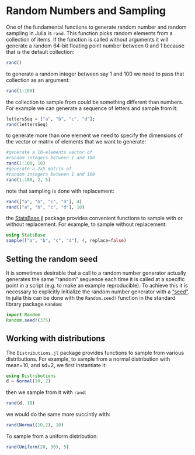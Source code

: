 # Random Numbers and Sampling

One of the fundamental functions to generate random number and random sampling in Julia is `rand`. This function picks random elements from a collection of items. If the function is called without arguments it will generate a random 64-bit floating point number between 0 and 1 because that is the default collection:

```julia
rand()
```

to generate a random integer between say 1 and 100 we need to pass that collection as an argument:

```julia
rand(1:100)
```

the collection to sample from could be something different than numbers. For example we can generate a sequence of letters and sample from it:

```julia
lettersSeq = ["a", "b", "c", "d"];
rand(lettersSeq)
```

to generate more than one element we need to specify the dimensions of the vector or matrix of elements that we want to generate:

```julia
#generate a 10-elements vector of
#random integers between 1 and 100
rand(1:100, 10)
#generate a 2x5 matrix of
#random integers between 1 and 100
rand(1:100, 2, 5) 
```

note that sampling is done with replacement:
```julia
rand(["a", "b", "c", "d"], 4)
rand(["a", "b", "c", "d"], 10)
```

the [StatsBase.jl](https://github.com/JuliaStats/StatsBase.jl) package provides convenient functions to sample with or without replacement. For example, to sample without replacement:

```julia
using StatsBase
sample(["a", "b", "c", "d"], 4, replace=false)
```

	
## Setting the random seed

It is sometimes desirable that a call to a random number generator actually generates the same "random" sequence each time it is called at a specific point in a script (e.g. to make an example reproducible). To achieve this it is necessary to explicitly initialize the random number generator with a ["seed"](https://en.wikipedia.org/wiki/Random_seed). In julia this can be done with the `Random.seed!` function in the standard library package `Random`:
   
```julia
import Random
Random.seed!(375)
```

## Working with distributions

The `Distributions.jl` package provides functions to sample from various distributions. For example, to sample from a normal distribution with mean=10, and sd=2, we first instantiate it:

```julia
using Distributions
d = Normal(10, 2)
```

then we sample from it with `rand`:

```julia
rand(d, 10)
```

we would do the same more succintly with:

```julia
rand(Normal(10,2), 10)
```

To sample from a uniform distribution:

```julia
rand(Uniform(20, 30), 5)
```
